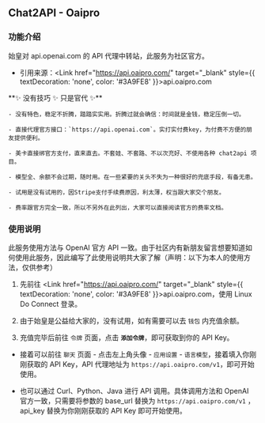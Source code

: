 
## Chat2API - Oaipro

### 功能介绍

始皇对 api.openai.com 的 API 代理中转站，此服务为社区官方。

- 引用来源：<Link href="https://api.oaipro.com/" target="_blank" style={{ textDecoration: 'none', color: '#3A9FE8' }}>api.oaipro.com</Link>

<Callout emoji="">
    **✨ 没有技巧 ✨ 只是官代 ✨**

    - 没有特色，稳定不折腾，踏踏实实用。折腾过就会确信：时间就是金钱，稳定压倒一切。

    - 直接代理官方接口：`https://api.openai.com`。实打实付费key，为付费不方便的朋友提供便利。

    - 美卡直接绑官方支付，直来直去。不套娃、不套路、不以次充好、不使用各种 chat2api 项目。

    - 模型全、余额不会过期，随时用。在一些紧要的关头不失为一种很好的兜底手段，有备无患。

    - 试用是没有试用的，因Stripe支付手续费原因，利太薄，权当跟大家交个朋友。

    - 费率跟官方完全一致，所以不另外在此列出，大家可以直接阅读官方的费率文档。

</Callout>

### 使用说明

<Callout type="info">
    此服务使用方法与 OpenAI 官方 API 一致。由于社区内有新朋友留言想要知道如何使用此服务，因此编写了此使用说明共大家了解（声明：以下为本人的使用方法，仅供参考）
</Callout>

1. 先前往 <Link href="https://api.oaipro.com/" target="_blank" style={{ textDecoration: 'none', color: '#3A9FE8' }}>api.oaipro.com</Link>，使用 Linux Do Connect 登录。

2. 由于始皇是公益给大家的，没有试用，如有需要可以去 `钱包` 内充值余额。

3. 充值完毕后前往 `令牌` 页面，点击 **`添加令牌`**，即可获取到你的 API Key。

- 接着可以前往 `聊天` 页面 - 点击左上角头像 - `应用设置` - `语言模型`，接着填入你刚刚获取的 API Key，API 代理地址为 `https://api.oaipro.com/v1`，即可开始使用。

- 也可以通过 Curl、Python、Java 进行 API 调用。具体调用方法和 OpenAI 官方一致，只需要将参数的 base_url 替换为 `https://api.oaipro.com/v1` ，  api_key 替换为你刚刚获取的 API Key 即可开始使用。

